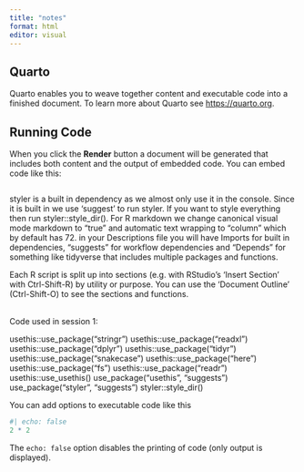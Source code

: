 ```yaml
---
title: "notes"
format: html
editor: visual
---
```


## Quarto

Quarto enables you to weave together content and executable code into a
finished document. To learn more about Quarto see <https://quarto.org>.

## Running Code

When you click the **Render** button a document will be generated that
includes both content and the output of embedded code. You can embed
code like this:

```r
 
```

styler is a built in dependency as we almost only use it in the console.
Since it is built in we use 'suggest' to run styler. If you want to
style everything then run styler::style_dir(). For R markdown we change
canonical visual mode markdown to "true" and automatic text wrapping to
"column" which by default has 72. in your Descriptions file you will
have Imports for built in dependencies, "suggests" for workflow
dependencies and "Depends" for something like tidyverse that includes
multiple packages and functions.

Each R script is split up into sections (e.g. with RStudio's 'Insert
Section' with Ctrl-Shift-R) by utility or purpose. You can use the
'Document Outline' (Ctrl-Shift-O) to see the sections and functions.

\
Code used in session 1:

usethis::use_package("stringr") usethis::use_package("readxl")
usethis::use_package("dplyr") usethis::use_package("tidyr")
usethis::use_package("snakecase") usethis::use_package("here")
usethis::use_package("fs") usethis::use_package("readr")
usethis::use_usethis() use_package("usethis", "suggests")
use_package("styler", "suggests") styler::style_dir()

You can add options to executable code like this

```r
#| echo: false
2 * 2
```

The `echo: false` option disables the printing of code (only output is
displayed).
